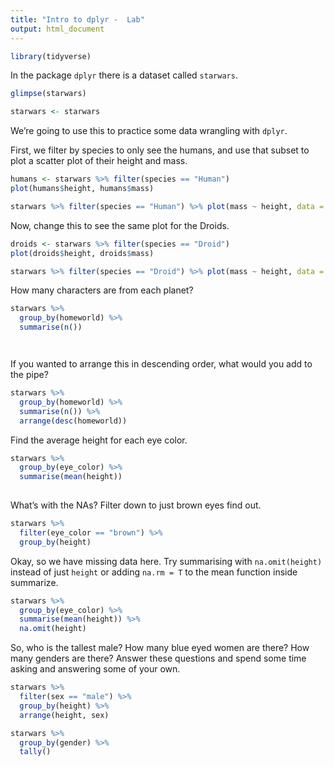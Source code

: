 ```yaml
---
title: "Intro to dplyr -  Lab"
output: html_document
---
```

```r
library(tidyverse)
```

In the package `dplyr` there is a dataset called `starwars`. 

```r
glimpse(starwars)

starwars <- starwars
```


We're going to use this to practice some data wrangling with `dplyr`. 

First, we filter by species to only see the humans, and use that subset to plot a scatter plot of their height and mass.  

```r
humans <- starwars %>% filter(species == "Human")
plot(humans$height, humans$mass)

starwars %>% filter(species == "Human") %>% plot(mass ~ height, data = .)

```

Now, change this to see the same plot for the Droids. 

```r

droids <- starwars %>% filter(species == "Droid")
plot(droids$height, droids$mass)

starwars %>% filter(species == "Droid") %>% plot(mass ~ height, data = .)

```


How many characters are from each planet?

```r

starwars %>% 
  group_by(homeworld) %>% 
  summarise(n())




```

If you wanted to arrange this in descending order, what would you add to the pipe? 

```r

starwars %>% 
  group_by(homeworld) %>% 
  summarise(n()) %>% 
  arrange(desc(homeworld))
```

Find the average height for each eye color.

```r


starwars %>% 
  group_by(eye_color) %>% 
  summarise(mean(height)) 
  


```

What's with the NAs? Filter down to just brown eyes find out. 


```r

starwars %>% 
  filter(eye_color == "brown") %>% 
  group_by(height)

```

Okay, so we have missing data here. Try summarising with `na.omit(height)` instead of just `height` or adding `na.rm = T` to the mean function inside summarize. 


```r
starwars %>% 
  group_by(eye_color) %>% 
  summarise(mean(height)) %>% 
  na.omit(height)


```

So, who is the tallest male? How many blue eyed women are there? How many genders are there? Answer these questions and spend some time asking and answering some of your own. 


```r
  
starwars %>% 
  filter(sex == "male") %>% 
  group_by(height) %>% 
  arrange(height, sex)

starwars %>% 
  group_by(gender) %>% 
  tally()

 

```
